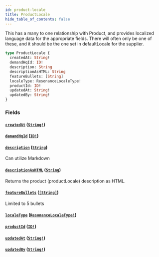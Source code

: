 ```yaml
---
id: product-locale
title: ProductLocale
hide_table_of_contents: false
---
```



This has a many to one relationship with Product, and provides localized language data for the appropriate fields.
There will often only be one of these, and it should be the one set in defaultLocale for the supplier.

```graphql
type ProductLocale {
  createdAt: String!
  demandHqId: ID!
  description: String
  descriptionAsHTML: String
  featureBullets: [String]
  localeType: ResonanceLocaleType!
  productId: ID!
  updatedAt: String!
  updatedBy: String!
}
```


### Fields

#### [`createdAt`](#) ([`String!`](/demand/api/graphql-admin/reference/scalars/string))




#### [`demandHqId`](#) ([`ID!`](/demand/api/graphql-admin/reference/scalars/id))




#### [`description`](#) ([`String`](/demand/api/graphql-admin/reference/scalars/string))

Can utilize Markdown


#### [`descriptionAsHTML`](#) ([`String`](/demand/api/graphql-admin/reference/scalars/string))

Returns the product (productLocale) description as HTML.


#### [`featureBullets`](#) ([`[String]`](/demand/api/graphql-admin/reference/scalars/string))

Limited to 5 bullets


#### [`localeType`](#) ([`ResonanceLocaleType!`](/demand/api/graphql-admin/reference/enums/resonance-locale-type))




#### [`productId`](#) ([`ID!`](/demand/api/graphql-admin/reference/scalars/id))




#### [`updatedAt`](#) ([`String!`](/demand/api/graphql-admin/reference/scalars/string))




#### [`updatedBy`](#) ([`String!`](/demand/api/graphql-admin/reference/scalars/string))






